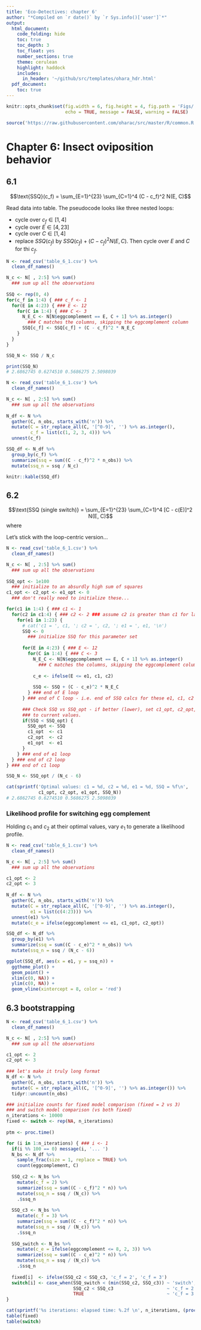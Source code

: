 ```yaml
---
title: 'Eco-Detectives: chapter 6'
author: "*Compiled on `r date()` by `r Sys.info()['user']`*"
output: 
  html_document:
    code_folding: hide
    toc: true
    toc_depth: 3
    toc_float: yes
    number_sections: true
    theme: cerulean
    highlight: haddock
    includes: 
      in_header: '~/github/src/templates/ohara_hdr.html'
  pdf_document:
    toc: true
---
```


``` r

knitr::opts_chunk$set(fig.width = 6, fig.height = 4, fig.path = 'Figs/',
                      echo = TRUE, message = FALSE, warning = FALSE)

source('https://raw.githubusercontent.com/oharac/src/master/R/common.R')

```

$\newcommand{\E}{\mathbb{E}}\newcommand{\Var}{\mathrm{Var}}$

# Chapter 6: Insect oviposition behavior

## 6.1

$$\text{SSQ}(c_f) = \sum_{E=1}^{23} \sum_{C=1}^4 (C - c_f)^2 N(E, C)$$

Read data into table.  The pseudocode looks like three nested loops: 

* cycle over $c_f \in [1, 4]$
* cycle over $E \in [4, 23]$
* cycle over $C \in [1, 4]$
* replace $SSQ(c_f)$ by $SSQ(c_f) + (C - c_f)^2 N(E, C)$.  Then cycle over $E$ and $C$ for thi $c_f$.

``` r

N <- read_csv('table_6_1.csv') %>%
  clean_df_names()

N_c <- N[ , 2:5] %>% sum()
  ### sum up all the observations
  
SSQ <- rep(0, 4)
for(c_f in 1:4) { ### c_f <- 1
  for(E in 4:23) { ### E <- 12
    for(C in 1:4) { ### C <- 3
      N_E_C <- N[N$eggcomplement == E, C + 1] %>% as.integer()
        ### C matches the columns, skipping the eggcomplement column
      SSQ[c_f] <- SSQ[c_f] + (C - c_f)^2 * N_E_C
    }
  }
}

SSQ_N <- SSQ / N_c

print(SSQ_N)
# 2.6862745 0.6274510 0.5686275 2.5098039
```


``` r

N <- read_csv('table_6_1.csv') %>%
  clean_df_names()

N_c <- N[ , 2:5] %>% sum()
  ### sum up all the observations
  
N_df <- N %>%
  gather(C, n_obs, starts_with('n')) %>%
  mutate(C = str_replace_all(C, '[^0-9]', '') %>% as.integer(),
         c_f = list(c(1, 2, 3, 4))) %>%
  unnest(c_f)

SSQ_df <- N_df %>%
  group_by(c_f) %>%
  summarize(ssq = sum((C - c_f)^2 * n_obs)) %>%
  mutate(ssq_n = ssq / N_c)

knitr::kable(SSQ_df)
```

## 6.2

$$\text{SSQ (single switch)} = \sum_{E=1}^{23} \sum_{C=1}^4 [C - c(E)]^2 N(E, C)$$
where

\begin{align*}
  c(e) = \begin{cases} 
    c_1 &\text{if } e \leq e_1\\
    c_2 &\text{if } e > e_1
  \end{cases}
\end{align*}

Let's stick with the loop-centric version...

``` r

N <- read_csv('table_6_1.csv') %>%
  clean_df_names()

N_c <- N[ , 2:5] %>% sum()
  ### sum up all the observations
  
SSQ_opt <- 1e100
  ### initialize to an absurdly high sum of squares
c1_opt <- c2_opt <- e1_opt <- 0
  ### don't really need to initialize these...

for(c1 in 1:4) { ### c1 <- 1
  for(c2 in c1:4) { ### c2 <- 2 ### assume c2 is greater than c1 for larger egg complement
    for(e1 in 1:23) {
      # cat('c1 = ', c1, '; c2 = ', c2, '; e1 = ', e1, '\n')
      SSQ <- 0
        ### initialize SSQ for this parameter set
      
      for(E in 4:23) { ### E <- 12
        for(C in 1:4) { ### C <- 3
          N_E_C <- N[N$eggcomplement == E, C + 1] %>% as.integer()
            ### C matches the columns, skipping the eggcomplement column
          
          c_e <- ifelse(E <= e1, c1, c2)
          
          SSQ <- SSQ + (C - c_e)^2 * N_E_C
        } ### end of E loop
      } ### end of C loop - i.e. end of SSQ calcs for these e1, c1, c2 vals
      
      ### Check SSQ vs SSQ_opt - if better (lower), set c1_opt, c2_opt, e1_opt
      ### to current values.
      if(SSQ < SSQ_opt) {
        SSQ_opt <- SSQ
        c1_opt  <- c1
        c2_opt  <- c2
        e1_opt  <- e1
      }
    } ### end of e1 loop
  } ### end of c2 loop
} ### end of c1 loop

SSQ_N <- SSQ_opt / (N_c - 6)

cat(sprintf('Optimal values: c1 = %d, c2 = %d, e1 = %d, SSQ = %f\n', 
            c1_opt, c2_opt, e1_opt, SSQ_N))
# 2.6862745 0.6274510 0.5686275 2.5098039
```

### Likelihood profile for switching egg complement

Holding $c_1$ and $c_2$ at their optimal values, vary $e_1$ to generate a likelihood profile.

``` r

N <- read_csv('table_6_1.csv') %>%
  clean_df_names()

N_c <- N[ , 2:5] %>% sum()
  ### sum up all the observations

c1_opt <- 2
c2_opt <- 3
  
N_df <- N %>%
  gather(C, n_obs, starts_with('n')) %>%
  mutate(C = str_replace_all(C, '[^0-9]', '') %>% as.integer(),
         e1 = list(c(4:23))) %>%
  unnest(e1) %>%
  mutate(c_e = ifelse(eggcomplement <= e1, c1_opt, c2_opt))

SSQ_df <- N_df %>%
  group_by(e1) %>%
  summarize(ssq = sum((C - c_e)^2 * n_obs)) %>%
  mutate(ssq_n = ssq / (N_c - 6))

ggplot(SSQ_df, aes(x = e1, y = ssq_n)) +
  ggtheme_plot() +
  geom_point() +
  xlim(c(0, NA)) +
  ylim(c(0, NA)) +
  geom_vline(xintercept = 8, color = 'red')
```

## 6.3 bootstrapping

``` r

N <- read_csv('table_6_1.csv') %>%
  clean_df_names()

N_c <- N[ , 2:5] %>% sum()
  ### sum up all the observations

c1_opt <- 2
c2_opt <- 3
  
### let's make it truly long format
N_df <- N %>%
  gather(C, n_obs, starts_with('n')) %>%
  mutate(C = str_replace_all(C, '[^0-9]', '') %>% as.integer()) %>%
  tidyr::uncount(n_obs)

### initialize counts for fixed model comparison (fixed = 2 vs 3)
### and switch model comparison (vs both fixed)
n_iterations <- 10000
fixed <- switch <- rep(NA, n_iterations)
  
ptm <- proc.time()

for (i in 1:n_iterations) { ### i <- 1
  if(i %% 100 == 0) message(i, '... ')
  N_bs <- N_df %>%
    sample_frac(size = 1, replace = TRUE) %>%
    count(eggcomplement, C)
  
  SSQ_c2 <- N_bs %>%
    mutate(c_f = 2) %>%
    summarize(ssq = sum((C - c_f)^2 * n)) %>%
    mutate(ssq_n = ssq / (N_c)) %>%
    .$ssq_n
  
  SSQ_c3 <- N_bs %>%
    mutate(c_f = 3) %>%
    summarize(ssq = sum((C - c_f)^2 * n)) %>%
    mutate(ssq_n = ssq / (N_c)) %>%
    .$ssq_n
  
  SSQ_switch <- N_bs %>%
    mutate(c_e = ifelse(eggcomplement <= 8, 2, 3)) %>%
    summarize(ssq = sum((C - c_e)^2 * n)) %>%
    mutate(ssq_n = ssq / (N_c)) %>%
    .$ssq_n
  
  fixed[i]  <- ifelse(SSQ_c2 < SSQ_c3, 'c_f = 2', 'c_f = 3')
  switch[i] <- case_when(SSQ_switch < (min(SSQ_c2, SSQ_c3)) ~ 'switch',
                         SSQ_c2 < SSQ_c3                    ~ 'c_f = 2',
                         TRUE                               ~ 'c_f = 3')
}

cat(sprintf('%s iterations: elapsed time: %.2f \n', n_iterations, (proc.time() - ptm)[3]))
table(fixed)
table(switch)
```


